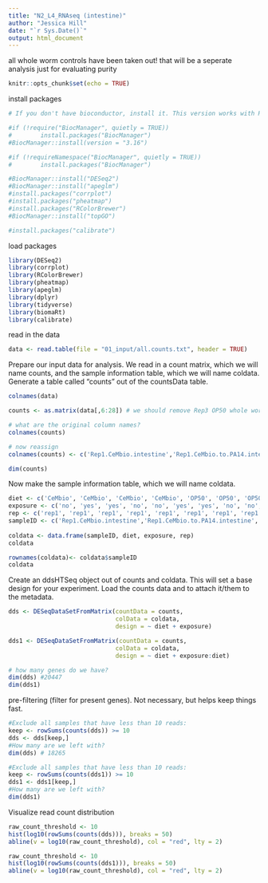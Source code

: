 ```yaml
---
title: "N2_L4_RNAseq (intestine)"
author: "Jessica Hill"
date: "`r Sys.Date()`"
output: html_document
---
```


all whole worm controls have been taken out!
that will be a seperate analysis just for evaluating purity

```r
knitr::opts_chunk$set(echo = TRUE)
```

install packages
```r
# If you don't have bioconductor, install it. This version works with R version 4.1. Use "3.11" for R version 4.0

#if (!require("BiocManager", quietly = TRUE))
#        install.packages("BiocManager")
#BiocManager::install(version = "3.16")

#if (!requireNamespace("BiocManager", quietly = TRUE))
#        install.packages("BiocManager")

#BiocManager::install("DESeq2")
#BiocManager::install("apeglm")
#install.packages("corrplot")
#install.packages("pheatmap")
#install.packages("RColorBrewer")
#BiocManager::install("topGO")

#install.packages("calibrate")
```

load packages
```r
library(DESeq2)
library(corrplot)
library(RColorBrewer)
library(pheatmap)
library(apeglm)
library(dplyr)
library(tidyverse)
library(biomaRt)
library(calibrate)
```

read in the data
```r
data <- read.table(file = "01_input/all.counts.txt", header = TRUE)
```

Prepare our input data for analysis.
We read in a count matrix, which we will name counts, and the sample information table, which we will name coldata.
Generate a table called "counts" out of the countsData table.
```r
colnames(data)

counts <- as.matrix(data[,6:28]) # we should remove Rep3 OP50 whole worm because it is a shitty sample
```


```r
# what are the original column names?
colnames(counts)

# now reassign 
colnames(counts) <- c('Rep1.CeMbio.intestine','Rep1.CeMbio.to.PA14.intestine','Rep1.CeMbio.to.PA14.wholeworm', 'Rep1.CeMbio.wholeworm', 'Rep1.OP50.intestine', 'Rep1.OP50.to.PA14.intestine', 'Rep1.OP50.to.PA14.wholeworm', 'Rep1.OP50.wholeworm', 'Rep2.CeMbio.intestine', 'Rep2.CeMbio.to.PA14.intestine', 'Rep2.CeMbio.to.PA14.wholeworm', 'Rep2.CeMbio.wholeworm', 'Rep2.OP50.intestine', 'Rep2.OP50.to.PA14.intestine', 'Rep2.OP50.to.PA14.wholeworm', 'Rep2.OP50.wholeworm', 'Rep3.CeMbio.intestine','Rep3.CeMbio.to.PA14.intestine','Rep3.CeMbio.to.PA14.wholeworm', 'Rep3.CeMbio.wholeworm', 'Rep3.OP50.intestine', 'Rep3.OP50.to.PA14.intestine', 'Rep3.OP50.to.PA14.wholeworm')

dim(counts)
```

Now make the sample information table, which we will name coldata.
```r
diet <- c('CeMbio', 'CeMbio', 'CeMbio', 'CeMbio', 'OP50', 'OP50', 'OP50', 'OP50', 'CeMbio', 'CeMbio', 'CeMbio', 'CeMbio', 'OP50', 'OP50', 'OP50', 'OP50', 'CeMbio', 'CeMbio', 'CeMbio', 'CeMbio', 'OP50', 'OP50', 'OP50')
exposure <- c('no', 'yes', 'yes', 'no', 'no', 'yes', 'yes', 'no', 'no', 'yes', 'yes', 'no', 'no', 'yes', 'yes', 'no', 'no', 'yes', 'yes', 'no', 'no', 'yes', 'yes')
rep <- c('rep1', 'rep1', 'rep1', 'rep1', 'rep1', 'rep1', 'rep1', 'rep1', 'rep2', 'rep2', 'rep2', 'rep2', 'rep2', 'rep2', 'rep2', 'rep2', 'rep3', 'rep3', 'rep3', 'rep3', 'rep3', 'rep3', 'rep3')
sampleID <- c('Rep1.CeMbio.intestine','Rep1.CeMbio.to.PA14.intestine','Rep1.CeMbio.to.PA14.wholeworm', 'Rep1.CeMbio.wholeworm', 'Rep1.OP50.intestine', 'Rep1.OP50.to.PA14.intestine', 'Rep1.OP50.to.PA14.wholeworm', 'Rep1.OP50.wholeworm', 'Rep2.CeMbio.intestine', 'Rep2.CeMbio.to.PA14.intestine', 'Rep2.CeMbio.to.PA14.wholeworm', 'Rep2.CeMbio.wholeworm', 'Rep2.OP50.intestine', 'Rep2.OP50.to.PA14.intestine', 'Rep2.OP50.to.PA14.wholeworm', 'Rep2.OP50.wholeworm', 'Rep3.CeMbio.intestine','Rep3.CeMbio.to.PA14.intestine','Rep3.CeMbio.to.PA14.wholeworm', 'Rep3.CeMbio.wholeworm', 'Rep3.OP50.intestine', 'Rep3.OP50.to.PA14.intestine', 'Rep3.OP50.to.PA14.wholeworm')
  
coldata <- data.frame(sampleID, diet, exposure, rep)
coldata

rownames(coldata)<- coldata$sampleID
coldata
```

Create an ddsHTSeq object out of counts and coldata.
This will set a base design for your experiment.
Load the counts data and to attach it/them to the metadata.
```r
dds <- DESeqDataSetFromMatrix(countData = counts,
                              colData = coldata,
                              design = ~ diet + exposure)

dds1 <- DESeqDataSetFromMatrix(countData = counts,
                              colData = coldata,
                              design = ~ diet + exposure:diet)

# how many genes do we have?
dim(dds) #20447
dim(dds1)
```


pre-filtering (filter for present genes). 
Not necessary, but helps keep things fast. 
```r
#Exclude all samples that have less than 10 reads:
keep <- rowSums(counts(dds)) >= 10
dds <- dds[keep,]
#How many are we left with?
dim(dds) # 18265
```
```r
#Exclude all samples that have less than 10 reads:
keep <- rowSums(counts(dds1)) >= 10
dds1 <- dds1[keep,]
#How many are we left with?
dim(dds1) 
```

Visualize read count distribution
```r
raw_count_threshold <- 10
hist(log10(rowSums(counts(dds))), breaks = 50)
abline(v = log10(raw_count_threshold), col = "red", lty = 2)
```
```r
raw_count_threshold <- 10
hist(log10(rowSums(counts(dds1))), breaks = 50)
abline(v = log10(raw_count_threshold), col = "red", lty = 2)
```









